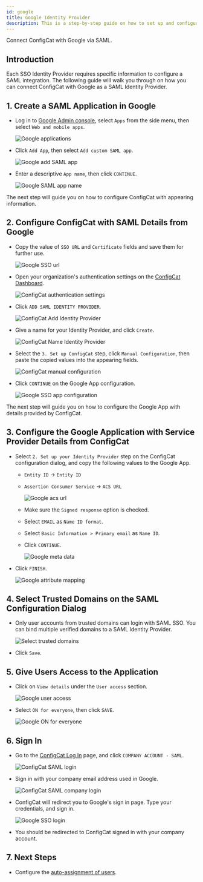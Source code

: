 ```yaml
---
id: google
title: Google Identity Provider
description: This is a step-by-step guide on how to set up and configure Google as a SAML Identity Provider for your organization.
---
```



Connect ConfigCat with Google via SAML.

## Introduction

Each SSO Identity Provider requires specific information to configure a SAML integration. The following guide will walk you through on how you can connect ConfigCat with Google as a SAML Identity Provider.

## 1. Create a SAML Application in Google

- Log in to <a href="https://admin.google.com/" target="_blank">Google Admin console</a>, select `Apps` from the side menu, then select `Web and mobile apps`.

  <img className="saml-tutorial-img" src="/docs/assets/saml/google/applications.png" alt="Google applications" />

- Click `Add App`, then select `Add custom SAML app`.

  <img className="saml-tutorial-img" src="/docs/assets/saml/google/add_saml_app.png" alt="Google add SAML app" />

- Enter a descriptive `App name`, then click `CONTINUE`.

  <img className="saml-tutorial-img" src="/docs/assets/saml/google/app_name.png" alt="Google SAML app name" />

The next step will guide you on how to configure ConfigCat with appearing information.

## 2. Configure ConfigCat with SAML Details from Google

- Copy the value of `SSO URL` and `Certificate` fields and save them for further use.

  <img className="saml-tutorial-img" src="/docs/assets/saml/google/meta_url_cert.png" alt="Google SSO url" />

- Open your organization's authentication settings on the <a href="https://app.configcat.com/organization/authentication" target="_blank">ConfigCat Dashboard</a>.

  <img className="saml-tutorial-img" src="/docs/assets/saml/dashboard/authentication.png" alt="ConfigCat authentication settings" />

- Click `ADD SAML IDENTITY PROVIDER`.

  <img className="saml-tutorial-img" src="/docs/assets/saml/dashboard/add_idp.png" alt="ConfigCat Add Identity Provider" />

- Give a name for your Identity Provider, and click `Create`.

  <img className="saml-tutorial-img" src="/docs/assets/saml/dashboard/google_name.png" alt="ConfigCat Name Identity Provider" />

- Select the `3. Set up ConfigCat` step, click `Manual Configuration`, then paste the copied values into the appearing fields.

  <img className="saml-tutorial-img" src="/docs/assets/saml/google/cc_manual_new.png" alt="ConfigCat manual configuration" />

- Click `CONTINUE` on the Google App configuration.

  <img className="saml-tutorial-img" src="/docs/assets/saml/google/meta_continue.png" alt="Google SSO app configuration" />

The next step will guide you on how to configure the Google App with details provided by ConfigCat.

## 3. Configure the Google Application with Service Provider Details from ConfigCat

- Select `2. Set up your Identity Provider` step on the ConfigCat configuration dialog, and copy the following values to the Google App.

  - `Entity ID` -> `Entity ID`
  - `Assertion Consumer Service` -> `ACS URL`

    <img className="saml-tutorial-img" src="/docs/assets/saml/dashboard/acs_entity_id_2.png" alt="Google acs url" />

  - Make sure the `Signed response` option is checked.
  - Select `EMAIL` as `Name ID format`.
  - Select `Basic Information > Primary email` as `Name ID`.
  - Click `CONTINUE`.

    <img className="saml-tutorial-img" src="/docs/assets/saml/google/google_acs_eid.png" alt="Google meta data" />

- Click `FINISH`.

  <img className="saml-tutorial-img" src="/docs/assets/saml/google/attribute_mapping.png" alt="Google attribute mapping" />

## 4. Select Trusted Domains on the SAML Configuration Dialog

- Only user accounts from trusted domains can login with SAML SSO. You can bind multiple verified domains to a SAML Identity Provider.
  
  <img className="saml-tutorial-img" src="/docs/assets/saml/dashboard/select_trusted_domains.png" alt="Select trusted domains" />

- Click `Save`.

## 5. Give Users Access to the Application

- Click on `View details` under the `User access` section.

  <img className="saml-tutorial-img" src="/docs/assets/saml/google/user_access.png" alt="Google user access" />

- Select `ON for everyone`, then click `SAVE`.

  <img className="saml-tutorial-img" src="/docs/assets/saml/google/on_for_everyone.png" alt="Google ON for everyone"/>

## 6. Sign In

- Go to the <a href="https://app.configcat.com/auth/login" target="_blank">ConfigCat Log In</a> page, and click `COMPANY ACCOUNT - SAML`.

  <img className="saml-tutorial-img" src="/docs/assets/saml/dashboard/saml_login.png" alt="ConfigCat SAML login" />

- Sign in with your company email address used in Google.

  <img className="saml-tutorial-img" src="/docs/assets/saml/dashboard/company_email.png" alt="ConfigCat SAML company login" />

- ConfigCat will redirect you to Google's sign in page. Type your credentials, and sign in.

  <img className="saml-tutorial-img" src="/docs/assets/saml/google/login.png" alt="Google SSO login" />

- You should be redirected to ConfigCat signed in with your company account.

## 7. Next Steps

- Configure the [auto-assignment of users](/docs/advanced/team-management/auto-assign-users).
